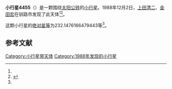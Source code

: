 {{Infobox planet
| bgcolour = #FFFFC0
| name = 4455 Ruriko
| symbol = 
| image = 
| caption = 
| discovery = yes
| discovery_ref = 
| discoverer = [[上田清二|上田清二]]、[[金田宏|金田宏]]
| discovery_site = [[钏路市|钏路市]] 
| discovered = 1988年12月2日
| designations = yes
| mp_name = 
| named_after = 
| alt_names = 1988 XA/ 1972 TL4 / 1972 VQ / 1982 UO5
| mp_category = [[主带小行星|主带小行星]]
| orbit_ref = <ref name="a">[http://ssd.jpl.nasa.gov/sbdb.cgi?sstr=4455 4455 Ruriko] {{Wayback|url=http://ssd.jpl.nasa.gov/sbdb.cgi?sstr=4455 |date=20201124005332 }}，小行星數據庫瀏覽器（JPL Small-Body Database Browser）－[[美国国家航空航天局|美国国家航空航天局]]喷气推进实验室</ref>
| epoch = 2456400.5 (2013年4月18日更新)
| aphelion = {{convert|3.162084660991344|AU|km|3|abbr=on|lk=out}}
| perihelion = {{convert|2.865650915911153|AU|km|3|abbr=on}}
| semimajor = {{convert|3.013867788451248|AU|km|3|abbr=on}}
| eccentricity = 0.049178293
| period = 1911.105763 [[日|日]]<br />5.23[[儒略年|儒略年]]
| avg_speed = 
| inclination = 9.392530932259833
| asc_node = 243.8402355971606
| mean_anomaly = 
| arg_peri = 232.1476166479443
| satellites = 
| physical_characteristics = yes
| dimensions = 
| mass = 
| density = 
| surface_grav = 
| escape_velocity = 
| sidereal_day = 
| axial_tilt = 
| pole_ecliptic_lat = 
| pole_ecliptic_lon = 
| albedo = 
| temperatures= 
| temp_name1 = 
| mean_temp_1 = 
| max_temp_1 = 
| temp_name2 = 
| max_temp_2 = 
| spectral_type = 
| abs_magnitude = 232.1476166479443
}}

'''小行星4455'''（{{lang-en|4455 Ruriko}}）是一颗围绕[[太阳|太阳]][[公转|公转]]的[[小行星|小行星]]。1988年12月2日，[[上田清二|上田清二]]、[[金田宏|金田宏]]在钏路市发现了此天体<ref name="a" /><ref>{{cite news|title=小行星列表|url=http://cfa-www.harvard.edu/iau/lists/NumberedMPs.txt|accessdate=2013-07-08|newspaper=哈佛大学|archive-date=2008-05-17|archive-url=https://web.archive.org/web/20080517010638/http://cfa-www.harvard.edu/iau/lists/NumberedMPs.txt|dead-url=no}}</ref>。

这颗小行星的[[绝对星等|绝对星等]]为232.1476166479443等<ref name="a" />。

==参考文献==
{{reflist}}
{{Minor Planet Number|[[小行星4454|小行星4454]]|[[小行星4456|小行星4456]]}}

{{小天体}}

[[Category:小行星带天体|Category:小行星带天体]]
[[Category:1988年发现的小行星|Category:1988年发现的小行星]]

{{asteroid-stub}}